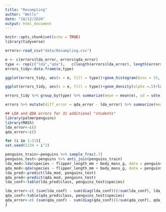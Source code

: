 ```yaml
---
title: "Resampling"
author: "Wells"
date: "10/12/2020"
output: html_document
---
```


```r
knitr::opts_chunk$set(echo = TRUE)
library(tidyverse)
```

```r
errors<-read_csv("data/Resampling.csv")
```

```r
e <- c(errors$lda_error, errors$qda_error)
type <- rep(c("lda","qda"),   c(length(errors$lda_error), length(errors$qda_error)))
errors_tidy<-data.frame(e,type)
```


```r
ggplot(errors_tidy, aes(x = e, fill = type))+geom_histogram(bins = 15, alpha = .75, position = "identity")+labs(x = "Error", title = "LDA vs QDA Error")+theme_bw()

ggplot(errors_tidy, aes(x = e, fill = type))+geom_density(alpha =.5)+labs(x = "Error", title = "LDA vs QDA Error")+theme_bw()
```

```r
errors_tidy %>% group_by(type) %>% summarize(mean = mean(e), sd = sd(e))

errors %>% mutate(diff_error = qda_error - lda_error) %>% summarize(mean_diff = mean(diff_error), QDA_better = sum(diff_error < 0), LDA_better = sum(diff_error > 0))
```




```r
## LDA and QDA errors for 31 additional "students"
library(palmerpenguins)
library(MASS)
lda_error<-c()
qda_error<-c()

for (i in 1:31){
set.seed(1234 + i^2)

penguins_train<-penguins %>% sample_frac(.7)
penguins_test<-penguins %>% anti_join(penguins_train)
lda_mod<-lda(species ~ flipper_length_mm + body_mass_g, data = penguins_train)
qda_mod<-qda(species ~ flipper_length_mm + body_mass_g, data = penguins_train)
lda_pred<-predict(lda_mod, penguins_test)
qda_pred<-predict(qda_mod, penguins_test)
lda_conf<-table(lda_pred$class, penguins_test$species)

lda_error<-c( (sum(lda_conf) - sum(diag(lda_conf)))/sum(lda_conf), lda_error)
qda_conf<-table(qda_pred$class, penguins_test$species)
qda_error<-c( (sum(qda_conf) - sum(diag(qda_conf)))/sum(qda_conf), qda_error)
}
```

